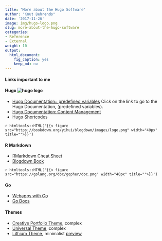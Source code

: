 ```yaml
---
title: "More about the Hugo Software"
author: "Knut Behrends"
date: '2017-11-26'
image: img/hugo-logo.png
slug: more-about-the-hugo-software
categories:
- Reference
- External
weight: 10
output:
  html_document:
    fig_caption: yes
    keep_md: no
---
```


#### Links important to me

#### Hugo ![hugo logo](/img/hugo-logo.png)

- [Hugo Documentation:: predefined variables](https://gohugo.io/variables/page/) 
Click on the link to go to the Hugo Documentation, (predefined variables).
- [Hugo Documentation: Content Management](https://gohugo.io/content-management/) 
- [Hugo Shortcodes](https://gohugo.io/content-management/shortcodes/) 

`r htmltools::HTML('{{< figure src="https://bookdown.org/yihui/blogdown/images/logo.png" width="40px" title="">}}')`

#### R Markdown 

- [RMarkdown Cheat Sheet](https://www.rstudio.com/wp-content/uploads/2016/03/rmarkdown-cheatsheet-2.0.pdf) 
- [Blogdown Book](https://bookdown.org/yihui/blogdown/) 

`r htmltools::HTML('{{< figure src="https://golang.org/doc/gopher/doc.png" width="40px" title="">}}')`

#### Go 
- [Webapps with Go](https://app.pluralsight.com/library/courses/creating-web-applications-go-update) 
- [Go Docs](https://golang.org/doc/)

#### Themes

- [Creative Portfolio Theme](http://themes.gohugo.io/hugo-creative-portfolio-theme/), complex
- [Universal Theme](https://themes.gohugo.io/theme/hugo-universal-theme/), complex
- [Lithium Theme](https://github.com/yihui/hugo-lithium-theme), minimalist [preview](https://themes.gohugo.io/theme/hugo-lithium-theme/)

